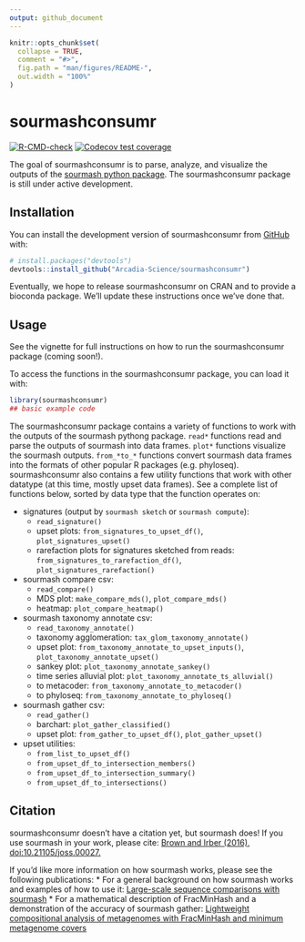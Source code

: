 ```yaml
---
output: github_document
---
```


<!-- README.md is generated from README.Rmd. Please edit that file -->

```r
knitr::opts_chunk$set(
  collapse = TRUE,
  comment = "#>",
  fig.path = "man/figures/README-",
  out.width = "100%"
)
```

# sourmashconsumr

<!-- badges: start -->
[![R-CMD-check](https://github.com/Arcadia-Science/sourmashconsumr/actions/workflows/check-standard.yaml/badge.svg)](https://github.com/Arcadia-Science/sourmashconsumr/actions/workflows/check-standard.yaml)
[![Codecov test coverage](https://codecov.io/gh/Arcadia-Science/sourmashconsumr/branch/main/graph/badge.svg)](https://app.codecov.io/gh/Arcadia-Science/sourmashconsumr?branch=main)
<!-- badges: end -->

The goal of sourmashconsumr is to parse, analyze, and visualize the outputs of the [sourmash python package](https://sourmash.readthedocs.io/en/latest/).
The sourmashconsumr package is still under active development.

## Installation

You can install the development version of sourmashconsumr from [GitHub](https://github.com/) with:

``` r
# install.packages("devtools")
devtools::install_github("Arcadia-Science/sourmashconsumr")
```

Eventually, we hope to release sourmashconsumr on CRAN and to provide a bioconda package. 
We'll update these instructions once we've done that.

## Usage

See the vignette for full instructions on how to run the sourmashconsumr package (coming soon!).

To access the functions in the sourmashconsumr package, you can load it with:

```r
library(sourmashconsumr)
## basic example code
```

The sourmashconsumr package contains a variety of functions to work with the outputs of the sourmash pythong package.
`read*` functions read and parse the outputs of sourmash into data frames.
`plot*` functions visualize the sourmash outputs.
`from_*to_*` functions convert sourmash data frames into the formats of other popular R packages (e.g. phyloseq).
sourmashconsumr also contains a few utility functions that work with other datatype (at this time, mostly upset data frames).
See a complete list of functions below, sorted by data type that the function operates on:

* signatures (output by `sourmash sketch` or `sourmash compute`): 
    * `read_signature()`
    * upset plots: `from_signatures_to_upset_df()`, `plot_signatures_upset()`
    * rarefaction plots for signatures sketched from reads: `from_signatures_to_rarefaction_df()`, `plot_signatures_rarefaction()` 
* sourmash compare csv: 
    * `read_compare()`
    * MDS plot: `make_compare_mds()`, `plot_compare_mds()`
    * heatmap: `plot_compare_heatmap()`
* sourmash taxonomy annotate csv:
    * `read_taxonomy_annotate()`
    * taxonomy agglomeration: `tax_glom_taxonomy_annotate()`
    * upset plot: `from_taxonomy_annotate_to_upset_inputs()`, `plot_taxonomy_annotate_upset()`
    * sankey plot:  `plot_taxonomy_annotate_sankey()`
    * time series alluvial plot: `plot_taxonomy_annotate_ts_alluvial()`
    * to metacoder: `from_taxonomy_annotate_to_metacoder()`
    * to phyloseq: `from_taxonomy_annotate_to_phyloseq()`
* sourmash gather csv:
    * `read_gather()`
    * barchart: `plot_gather_classified()`
    * upset plot: `from_gather_to_upset_df()`, `plot_gather_upset()`
* upset utilities:
    * `from_list_to_upset_df()`
    * `from_upset_df_to_intersection_members()`
    * `from_upset_df_to_intersection_summary()`
    * `from_upset_df_to_intersections()`

## Citation

sourmashconsumr doesn't have a citation yet, but sourmash does!
If you use sourmash in your work, please cite: [Brown and Irber (2016), doi:10.21105/joss.00027.](https://joss.theoj.org/papers/10.21105/joss.00027)

If you'd like more information on how sourmash works, please see the following publications:
* For a general background on how sourmash works and examples of how to use it: [Large-scale sequence comparisons with sourmash](https://f1000research.com/articles/8-1006/v1)
* For a mathematical description of FracMinHash and a demonstration of the accuracy of sourmash gather: [Lightweight compositional analysis of metagenomes with FracMinHash and minimum metagenome covers](https://www.biorxiv.org/content/10.1101/2022.01.11.475838v2.abstract)

